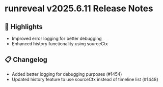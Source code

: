 # runreveal v2025.6.11 Release Notes

## 🚀 Highlights

- Improved error logging for better debugging
- Enhanced history functionality using sourceCtx

## 📋 Changelog

- Added better logging for debugging purposes (#1454)
- Updated history feature to use sourceCtx instead of timeline list (#1448)
